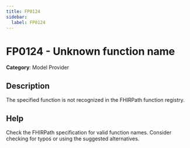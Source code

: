 ```yaml
---
title: FP0124
sidebar:
  label: FP0124
---
```


# FP0124 - Unknown function name

**Category**: Model Provider

## Description

The specified function is not recognized in the FHIRPath function registry.

## Help

Check the FHIRPath specification for valid function names. Consider checking for typos or using the suggested alternatives.
